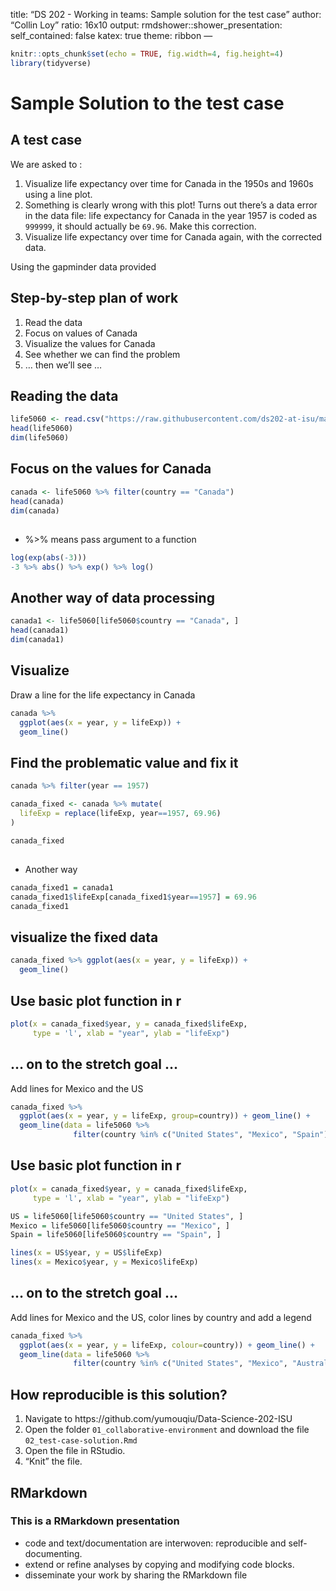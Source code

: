 title: "DS 202 - Working in teams: Sample solution for the test case"
author: "Collin Loy"
ratio: 16x10
output:
  rmdshower::shower_presentation:
    self_contained: false
    katex: true
    theme: ribbon
---
```{r setup, include=FALSE}
knitr::opts_chunk$set(echo = TRUE, fig.width=4, fig.height=4)
library(tidyverse)
```

# Sample Solution to the test case 

## A test case

We are asked to : 

1. Visualize life expectancy over time for Canada in the 1950s and 1960s using a line plot.
2. Something is clearly wrong with this plot! Turns out there's a data error 
in the data file: life expectancy for Canada in the year 1957 is coded
as `999999`, it should actually be `69.96`. Make this correction.
3. Visualize life expectancy over time for Canada again, with the corrected data.

Using the gapminder data provided

## Step-by-step plan of work

1. Read the data
2. Focus on values of Canada
3. Visualize the values for Canada
4. See whether we can find the problem
5. ... then we'll see ...

## Reading the data 

```{r}
life5060 <- read.csv("https://raw.githubusercontent.com/ds202-at-isu/materials/master/01_collaborative-environment/data/gapminder-5060.csv")
head(life5060)
dim(life5060)
```

## Focus on the values for Canada

```{r}
canada <- life5060 %>% filter(country == "Canada")
head(canada)
dim(canada)
```


##

- %>% means pass argument to a function

```{r}
log(exp(abs(-3)))
-3 %>% abs() %>% exp() %>% log()
```


## Another way of data processing

```{r}
canada1 <- life5060[life5060$country == "Canada", ]
head(canada1)
dim(canada1)
```

## Visualize 

Draw a line for the life expectancy in Canada
```{r}
canada %>% 
  ggplot(aes(x = year, y = lifeExp)) +
  geom_line()
```

## Find the problematic value and fix it

```{r}
canada %>% filter(year == 1957)

canada_fixed <- canada %>% mutate(
  lifeExp = replace(lifeExp, year==1957, 69.96)  
)

canada_fixed
```

##

- Another way

```{r}
canada_fixed1 = canada1
canada_fixed1$lifeExp[canada_fixed1$year==1957] = 69.96
canada_fixed1
```

## visualize the fixed data

```{r}
canada_fixed %>% ggplot(aes(x = year, y = lifeExp)) +
  geom_line()
```

## Use basic plot function in r

```{r}
plot(x = canada_fixed$year, y = canada_fixed$lifeExp, 
     type = 'l', xlab = "year", ylab = "lifeExp")
```

## ... on to the stretch goal ... 

Add lines for Mexico and the US

```{r}
canada_fixed %>% 
  ggplot(aes(x = year, y = lifeExp, group=country)) + geom_line() +
  geom_line(data = life5060 %>% 
              filter(country %in% c("United States", "Mexico", "Spain")))
```


## Use basic plot function in r

```{r}
plot(x = canada_fixed$year, y = canada_fixed$lifeExp, 
     type = 'l', xlab = "year", ylab = "lifeExp")

US = life5060[life5060$country == "United States", ]
Mexico = life5060[life5060$country == "Mexico", ]
Spain = life5060[life5060$country == "Spain", ]

lines(x = US$year, y = US$lifeExp)
lines(x = Mexico$year, y = Mexico$lifeExp)
```

## ... on to the stretch goal ... 

Add lines for Mexico and the US, color lines by country and add a legend

```{r, fig.width = 6}
canada_fixed %>% 
  ggplot(aes(x = year, y = lifeExp, colour=country)) + geom_line() +
  geom_line(data = life5060 %>% 
              filter(country %in% c("United States", "Mexico", "Australia", "Spain")))

```

## How reproducible is this solution?

1. Navigate to https://github.com/yumouqiu/Data-Science-202-ISU
2. Open the folder `01_collaborative-environment` and download the file `02_test-case-solution.Rmd`
3. Open the file in RStudio.
4. "Knit" the file.


## RMarkdown

### This is a RMarkdown presentation

- code and text/documentation are interwoven: reproducible and self-documenting.
- extend or refine analyses by copying and modifying code blocks.
- disseminate your work by sharing the RMarkdown file
